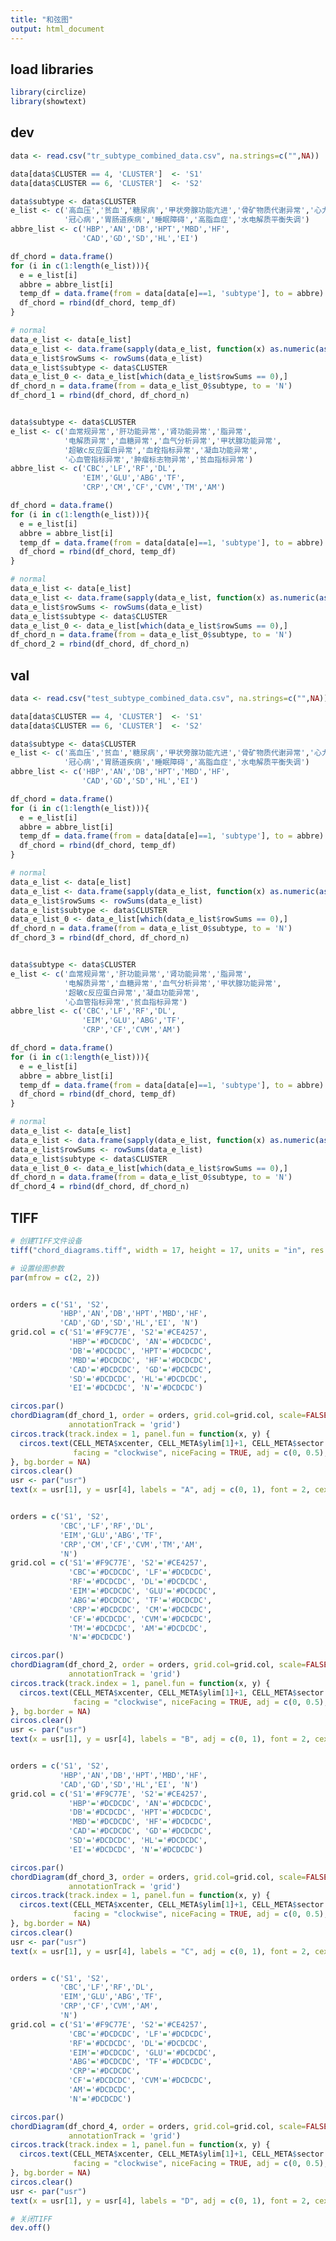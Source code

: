```yaml
---
title: "和弦图"
output: html_document
---
```


## load libraries
```r
library(circlize)
library(showtext)
```

## dev
```r
data <- read.csv("tr_subtype_combined_data.csv", na.strings=c("",NA))

data[data$CLUSTER == 4, 'CLUSTER']  <- 'S1'
data[data$CLUSTER == 6, 'CLUSTER']  <- 'S2'
```

```r
data$subtype <- data$CLUSTER
e_list <- c('高血压','贫血','糖尿病','甲状旁腺功能亢进','骨矿物质代谢异常','心力衰竭',
            '冠心病','胃肠道疾病','睡眠障碍','高脂血症','水电解质平衡失调')
abbre_list <- c('HBP','AN','DB','HPT','MBD','HF',
                'CAD','GD','SD','HL','EI')

df_chord = data.frame()
for (i in c(1:length(e_list))){
  e = e_list[i]
  abbre = abbre_list[i]
  temp_df = data.frame(from = data[data[e]==1, 'subtype'], to = abbre)
  df_chord = rbind(df_chord, temp_df)
}

# normal
data_e_list <- data[e_list]
data_e_list <- data.frame(sapply(data_e_list, function(x) as.numeric(as.character(x))))
data_e_list$rowSums <- rowSums(data_e_list)
data_e_list$subtype <- data$CLUSTER
data_e_list_0 <- data_e_list[which(data_e_list$rowSums == 0),]
df_chord_n = data.frame(from = data_e_list_0$subtype, to = 'N')
df_chord_1 = rbind(df_chord, df_chord_n)


data$subtype <- data$CLUSTER
e_list <- c('血常规异常','肝功能异常','肾功能异常','脂异常',
            '电解质异常','血糖异常','血气分析异常','甲状腺功能异常',
            '超敏c反应蛋白异常','血栓指标异常','凝血功能异常',
            '心血管指标异常','肿瘤标志物异常','贫血指标异常')
abbre_list <- c('CBC','LF','RF','DL',
                'EIM','GLU','ABG','TF',
                'CRP','CM','CF','CVM','TM','AM')

df_chord = data.frame()
for (i in c(1:length(e_list))){
  e = e_list[i]
  abbre = abbre_list[i]
  temp_df = data.frame(from = data[data[e]==1, 'subtype'], to = abbre)
  df_chord = rbind(df_chord, temp_df)
}

# normal
data_e_list <- data[e_list]
data_e_list <- data.frame(sapply(data_e_list, function(x) as.numeric(as.character(x))))
data_e_list$rowSums <- rowSums(data_e_list)
data_e_list$subtype <- data$CLUSTER
data_e_list_0 <- data_e_list[which(data_e_list$rowSums == 0),]
df_chord_n = data.frame(from = data_e_list_0$subtype, to = 'N')
df_chord_2 = rbind(df_chord, df_chord_n)
```

## val
```r
data <- read.csv("test_subtype_combined_data.csv", na.strings=c("",NA))

data[data$CLUSTER == 4, 'CLUSTER']  <- 'S1'
data[data$CLUSTER == 6, 'CLUSTER']  <- 'S2'
```

```r
data$subtype <- data$CLUSTER
e_list <- c('高血压','贫血','糖尿病','甲状旁腺功能亢进','骨矿物质代谢异常','心力衰竭',
            '冠心病','胃肠道疾病','睡眠障碍','高脂血症','水电解质平衡失调')
abbre_list <- c('HBP','AN','DB','HPT','MBD','HF',
                'CAD','GD','SD','HL','EI')

df_chord = data.frame()
for (i in c(1:length(e_list))){
  e = e_list[i]
  abbre = abbre_list[i]
  temp_df = data.frame(from = data[data[e]==1, 'subtype'], to = abbre)
  df_chord = rbind(df_chord, temp_df)
}

# normal
data_e_list <- data[e_list]
data_e_list <- data.frame(sapply(data_e_list, function(x) as.numeric(as.character(x))))
data_e_list$rowSums <- rowSums(data_e_list)
data_e_list$subtype <- data$CLUSTER
data_e_list_0 <- data_e_list[which(data_e_list$rowSums == 0),]
df_chord_n = data.frame(from = data_e_list_0$subtype, to = 'N')
df_chord_3 = rbind(df_chord, df_chord_n)


data$subtype <- data$CLUSTER
e_list <- c('血常规异常','肝功能异常','肾功能异常','脂异常',
            '电解质异常','血糖异常','血气分析异常','甲状腺功能异常',
            '超敏c反应蛋白异常','凝血功能异常',
            '心血管指标异常','贫血指标异常')
abbre_list <- c('CBC','LF','RF','DL',
                'EIM','GLU','ABG','TF',
                'CRP','CF','CVM','AM')

df_chord = data.frame()
for (i in c(1:length(e_list))){
  e = e_list[i]
  abbre = abbre_list[i]
  temp_df = data.frame(from = data[data[e]==1, 'subtype'], to = abbre)
  df_chord = rbind(df_chord, temp_df)
}

# normal
data_e_list <- data[e_list]
data_e_list <- data.frame(sapply(data_e_list, function(x) as.numeric(as.character(x))))
data_e_list$rowSums <- rowSums(data_e_list)
data_e_list$subtype <- data$CLUSTER
data_e_list_0 <- data_e_list[which(data_e_list$rowSums == 0),]
df_chord_n = data.frame(from = data_e_list_0$subtype, to = 'N')
df_chord_4 = rbind(df_chord, df_chord_n)
```


## TIFF
```r
# 创建TIFF文件设备
tiff("chord_diagrams.tiff", width = 17, height = 17, units = "in", res = 300)

# 设置绘图参数
par(mfrow = c(2, 2))


orders = c('S1', 'S2', 
           'HBP','AN','DB','HPT','MBD','HF',
           'CAD','GD','SD','HL','EI', 'N')
grid.col = c('S1'='#F9C77E', 'S2'='#CE4257',
             'HBP'='#DCDCDC', 'AN'='#DCDCDC',
             'DB'='#DCDCDC', 'HPT'='#DCDCDC', 
             'MBD'='#DCDCDC', 'HF'='#DCDCDC',
             'CAD'='#DCDCDC', 'GD'='#DCDCDC',
             'SD'='#DCDCDC', 'HL'='#DCDCDC',
             'EI'='#DCDCDC', 'N'='#DCDCDC')

circos.par()
chordDiagram(df_chord_1, order = orders, grid.col=grid.col, scale=FALSE, 
             annotationTrack = 'grid')
circos.track(track.index = 1, panel.fun = function(x, y) {
  circos.text(CELL_META$xcenter, CELL_META$ylim[1]+1, CELL_META$sector.index, 
              facing = "clockwise", niceFacing = TRUE, adj = c(0, 0.5), cex = 1.2)
}, bg.border = NA) 
circos.clear()
usr <- par("usr")
text(x = usr[1], y = usr[4], labels = "A", adj = c(0, 1), font = 2, cex = 2)


orders = c('S1', 'S2', 
           'CBC','LF','RF','DL',
           'EIM','GLU','ABG','TF',
           'CRP','CM','CF','CVM','TM','AM',
           'N')
grid.col = c('S1'='#F9C77E', 'S2'='#CE4257', 
             'CBC'='#DCDCDC', 'LF'='#DCDCDC',
             'RF'='#DCDCDC', 'DL'='#DCDCDC', 
             'EIM'='#DCDCDC', 'GLU'='#DCDCDC',
             'ABG'='#DCDCDC', 'TF'='#DCDCDC',
             'CRP'='#DCDCDC', 'CM'='#DCDCDC',
             'CF'='#DCDCDC', 'CVM'='#DCDCDC', 
             'TM'='#DCDCDC', 'AM'='#DCDCDC',
             'N'='#DCDCDC')

circos.par()
chordDiagram(df_chord_2, order = orders, grid.col=grid.col, scale=FALSE, 
             annotationTrack = 'grid')
circos.track(track.index = 1, panel.fun = function(x, y) {
  circos.text(CELL_META$xcenter, CELL_META$ylim[1]+1, CELL_META$sector.index, 
              facing = "clockwise", niceFacing = TRUE, adj = c(0, 0.5), cex = 1.2)
}, bg.border = NA) 
circos.clear()
usr <- par("usr")
text(x = usr[1], y = usr[4], labels = "B", adj = c(0, 1), font = 2, cex = 2)


orders = c('S1', 'S2', 
           'HBP','AN','DB','HPT','MBD','HF',
           'CAD','GD','SD','HL','EI', 'N')
grid.col = c('S1'='#F9C77E', 'S2'='#CE4257',
             'HBP'='#DCDCDC', 'AN'='#DCDCDC',
             'DB'='#DCDCDC', 'HPT'='#DCDCDC', 
             'MBD'='#DCDCDC', 'HF'='#DCDCDC',
             'CAD'='#DCDCDC', 'GD'='#DCDCDC',
             'SD'='#DCDCDC', 'HL'='#DCDCDC',
             'EI'='#DCDCDC', 'N'='#DCDCDC')

circos.par()
chordDiagram(df_chord_3, order = orders, grid.col=grid.col, scale=FALSE, 
             annotationTrack = 'grid')
circos.track(track.index = 1, panel.fun = function(x, y) {
  circos.text(CELL_META$xcenter, CELL_META$ylim[1]+1, CELL_META$sector.index, 
              facing = "clockwise", niceFacing = TRUE, adj = c(0, 0.5), cex = 1.2)
}, bg.border = NA) 
circos.clear()
usr <- par("usr")
text(x = usr[1], y = usr[4], labels = "C", adj = c(0, 1), font = 2, cex = 2)


orders = c('S1', 'S2', 
           'CBC','LF','RF','DL',
           'EIM','GLU','ABG','TF',
           'CRP','CF','CVM','AM',
           'N')
grid.col = c('S1'='#F9C77E', 'S2'='#CE4257', 
             'CBC'='#DCDCDC', 'LF'='#DCDCDC',
             'RF'='#DCDCDC', 'DL'='#DCDCDC', 
             'EIM'='#DCDCDC', 'GLU'='#DCDCDC',
             'ABG'='#DCDCDC', 'TF'='#DCDCDC',
             'CRP'='#DCDCDC', 
             'CF'='#DCDCDC', 'CVM'='#DCDCDC', 
             'AM'='#DCDCDC',
             'N'='#DCDCDC')

circos.par()
chordDiagram(df_chord_4, order = orders, grid.col=grid.col, scale=FALSE, 
             annotationTrack = 'grid')
circos.track(track.index = 1, panel.fun = function(x, y) {
  circos.text(CELL_META$xcenter, CELL_META$ylim[1]+1, CELL_META$sector.index, 
              facing = "clockwise", niceFacing = TRUE, adj = c(0, 0.5), cex = 1.2)
}, bg.border = NA) 
circos.clear()
usr <- par("usr")
text(x = usr[1], y = usr[4], labels = "D", adj = c(0, 1), font = 2, cex = 2)

# 关闭TIFF
dev.off()
```
